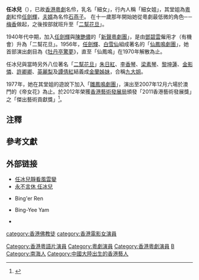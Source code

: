 {{藝人
|姓名 = 任冰兒
|類型 = 女演員
|圖片 = 
|圖片尺寸 = 
|圖片簡介 = 
|本名 = 
|外文名 = 
|外文 = 
|羅馬拼音 = 
|英文名 = 
|暱稱 = 
|其他藝名 = 
|國籍 = {{CNHK}}
|民族 = 
|籍貫 = 
|出生日期 = 1931年9月20日<ref>{{cite web |url=https://www.youtube.com/watch?v=7T4m_fs4q5E |title=粵劇名伶老倌任冰兒慶祝農曆生辰壽宴 |author=唯一製作 |language= |publisher= |date=2018-09-18 |access-date=2022-05-22 |quote= |archive-date=2022-05-21 |archive-url=https://web.archive.org/web/20220521134337/https://www.youtube.com/watch?v=7T4m_fs4q5E }}</ref>{{noteTag|任冰兒於2018年9月18日出席農曆生辰壽宴當日為農曆8月9日。以此對照萬年曆所得，任冰兒生於1931年9月20日（辛未年戊寅日）。}}
|出生地點 = {{CHN-1928|廣東省}}[[南海縣|南海縣]][[佛山鎮|佛山鎮]]
|逝世日期 = {{Death date and age|2022|5|21|1931|9|20}}
|逝世地點 = {{HKG}}[[油麻地|油麻地]][[廣華醫院|廣華醫院]]
|職業 = [[粵劇|粵劇]][[演員|演員]]
|語言 = [[粵語|粵語]]
|教育程度 = 小學
|母校 = [[聖羅撒女子中學|聖羅撒女子學校]]<ref>{{cite web |url=https://www.filmarchive.gov.hk/documents/18995340/19057017/YAM%2BBing-yee_c.pdf |title=香港影人小傳檢索：任冰兒 |website= |language= |author=香港電影資料館 |date= |access-date=2022-05-21 |quote= |archive-date=2022-05-21 |archive-url=https://web.archive.org/web/20220521141510/https://www.filmarchive.gov.hk/documents/18995340/19057017/YAM%2BBing-yee_c.pdf }}</ref>
|宗教信仰 = 佛教
|配偶 = 
|兒女 = 
|父母 = 
|親屬 = 
|音樂類型 = 
|演奏樂器 = 
|出道地點 = {{HKG-1910}}
|出道日期 = 
|出道作 = 
|代表作 = 
|著名角色 = 
|活躍年代 = 
|唱片公司 = 
|經紀公司 = 
|網站 = 
|相關團體 = 
|IMDb = 
|現任成員 = 
|過往成員 = 
|獎項 = 
}}

'''任冰兒'''（{{bd|1931年|9月20日|2022年|5月21日|catIdx=Y任}}），已故[[香港|香港]][[粵劇|粵劇]]名伶，乳名「細女」，行內人稱「細女姐」，其堂姐為[[粵劇|粵劇]]紅伶[[任劍輝|任劍輝]]，[[夫婿|夫婿]]為名伶[[石燕子|石燕子]]。 在十一歲那年開始她從粵劇最低微的角色─－[[梅香|梅香]]做起，之後按部就班升至「[[二幫|二幫]][[花旦|花旦]]」。

1940年代中期，加入[[任劍輝|任劍輝]]與[[陳艷儂|陳艷儂]]的「[[新聲粵劇團|新聲粵劇團]]」，是由[[鄧碧雲|鄧碧雲]]僱用才（有機會）升為「二幫花旦」。1956年，[[任劍輝|任劍輝]]、[[白雪仙|白雪仙]]組成著名的「[[仙鳳鳴劇團|仙鳳鳴劇團]]」，她首部演出劇目為《[[牡丹亭驚夢|牡丹亭驚夢]]》，直至「仙鳳鳴」在1970年解散為止。

任冰兒與當時另外八位著名「[[二幫花旦|二幫花旦]]」[[朱日紅|朱日紅]]、[[李香琴|李香琴]]、[[梁素琴|梁素琴]]、[[黎坤蓮|黎坤蓮]]、[[金影憐|金影憐]]、[[許卿卿|許卿卿]]、[[英麗梨|英麗梨]]及[[譚倩紅|譚倩紅]]結義成[[金蘭姊妹|金蘭姊妹]]，合稱[[九大姐|九大姐]]。

1977年，她在其堂姐的遊說下加入「[[雛鳳鳴劇團|雛鳳鳴劇團]]」，演出至2007年12月六場於澳門的《帝女花》為止。於2012年榮獲[[香港藝術發展局|香港藝術發展局]]頒發「2011香港藝術發展獎」之「傑出藝術貢獻獎」<ref>{{Cite web |url=http://www.hkadc.org.hk/?p=3553&lang=tc |title=2011年「香港藝術發展獎」得獎名單 |accessdate=2015-06-26 |archive-date=2020-03-13 |archive-url=https://web.archive.org/web/20200313090544/http://www.hkadc.org.hk/?p=3553&lang=tc |dead-url=no }}</ref>。

==注釋==
{{noteFoot}}

==參考文獻==
{{reflist}}

==外部链接==
* [http://paper.wenweipo.com/2007/09/19/RW0709190001.htm 任冰兒靜看風雲變]{{Wayback|url=http://paper.wenweipo.com/2007/09/19/RW0709190001.htm |date=20080128221303 }}
* [http://www.iatolife.com/hklegend/PageDetails.action?pid=341 永不言休 任冰兒] {{Wayback|url=http://www.iatolife.com/hklegend/PageDetails.action?pid=341 |date=20160304191350 }}
* {{imdb name|0719094}} Bing'er Ren 
* {{imdb name|2937340}} Bing-Yee Yam
* {{hkmdb name|1911}} 
[[category:香港佛教徒|category:香港佛教徒]]
[[category:香港電影女演員|category:香港電影女演員]]
[[Category:香港粵語片演員|Category:香港粵語片演員]]
[[Category:粵劇演員|Category:粵劇演員]]
[[Category:香港粵劇演員|Category:香港粵劇演員]]
[[Category:任姓|B]]
[[Category:南海人|Category:南海人]]
[[Category:中國大陸出生的香港藝人|Category:中國大陸出生的香港藝人]]